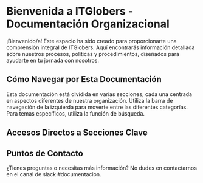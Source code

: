 # Bienvenida a ITGlobers - Documentación Organizacional

¡Bienvenido/a! Este espacio ha sido creado para proporcionarte una comprensión integral de ITGlobers. Aquí encontrarás información detallada sobre nuestros procesos, políticas y procedimientos, diseñados para ayudarte en tu jornada con nosotros.

## Cómo Navegar por Esta Documentación

Esta documentación está dividida en varias secciones, cada una centrada en aspectos diferentes de nuestra organización. Utiliza la barra de navegación de la izquierda para moverte entre las diferentes categorías. Para temas específicos, utiliza la función de búsqueda.

## Accesos Directos a Secciones Clave

 
<Cards>
  <Card title="🗂️ Proyectos" href="/docs/guide/built-ins/callout" />
  <Card title="👥 Equipos" href="/equipos" />
  <Card title="🏢 Recursos Humanos" href="/docs/guide/built-ins/steps" />
  <Card title="🌐 Recursos Adicionales" href="/docs/guide/built-ins/steps" />
</Cards>

## Puntos de Contacto

¿Tienes preguntas o necesitas más información? No dudes en contactarnos en el canal de slack #documentacion.
